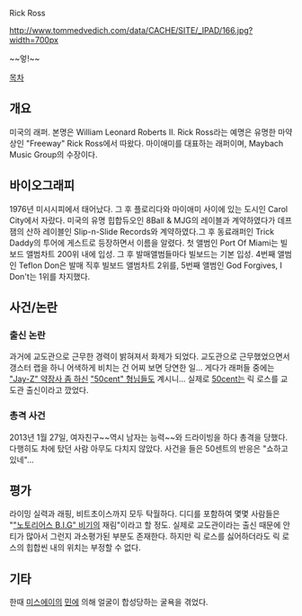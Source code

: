 Rick Ross

http://www.tommedvedich.com/data/CACHE/SITE/_IPAD/166.jpg?width=700px

~~엏!~~

[[목차]]

== 개요 ==
미국의 래퍼. 본명은 William Leonard Roberts II. Rick Ross라는 예명은 유명한 마약상인 "Freeway" Rick Ross에서 따왔다.
마이애미를 대표하는 래퍼이며, Maybach Music Group의 수장이다.

== 바이오그래피 ==

1976년 미시시피에서 태어났다. 그 후 플로리다와 마이애미 사이에 있는 도시인 Carol City에서 자랐다.
미국의 유명 힙합듀오인 8Ball & MJG의 레이블과 계약하였다가 데프잼의 산하 레이블인 Slip-n-Slide Records와 계약하였다.그 후 동료래퍼인 Trick Daddy의 투어에 게스트로 등장하면서 이름을 알렸다.
첫 앨범인 Port Of Miami는 빌보드 앨범차트 200위 내에 입성. 그 후 발매앨범들마다 빌보드는 기본 입성. 4번째 앨범인 Teflon Don은 발매 직후 빌보드 앨범차트 2위를, 5번째 앨범인 God Forgives, I Don't는 1위를 차지했다.

== 사건/논란 ==

=== 출신 논란 ===

과거에 교도관으로 근무한 경력이 밝혀져서 화제가 되었다. 교도관으로 근무했었으면서 갱스터 랩을 하니 어색하게 비치는 건 어찌 보면 당연한 일... 게다가 래퍼들 중에는 [["Jay-Z" 약장사 좀 하신]] [["50cent" 형님]]들도 계시니... 실제로 [[50cent]]는 릭 로스를 교도관 출신이라고 깠었다.

=== 총격 사건 ===

2013년 1월 27일, 여자친구~~역시 남자는 능력~~와 드라이빙을 하다 총격을 당했다. 다행히도 차에 탔던 사람 아무도 다치지 않았다. 사건을 들은 50센트의 반응은 "쇼하고 있네"...

== 평가 ==
라이밍 실력과 래핑, 비트초이스까지 모두 탁월하다. 디디를 포함하여 몇몇 사람들은 "[["노토리어스 B.I.G" 비기]]의 재림"이라고 할 정도. 실제로 교도관이라는 출신 때문에 안티가 많아서 그런지 과소평가된 부분도 존재한다. 하지만 릭 로스를 싫어하더라도 릭 로스의 힙합씬 내의 위치는 부정할 수 없다.

== 기타  ==
한때 [[미스에이]]의 [[민]]에 의해 얼굴이 합성당하는 굴욕을 겪었다.
